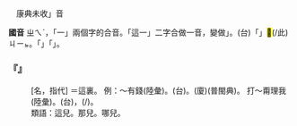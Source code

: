 
=={{ruby|這|ㄓㄟˋ}}==

　康典未收{{ruby|「|ㄓㄟˋ}}」音

'''國音''' <rt>ㄓㄟˋ</rt>，「{{ruby|這|ㄓㄜˋ}}一」兩個字的合音。「這一」二字合做一音，變做{{ruby|「|ㄓㄟˋ}}」。(台)「{{ruby|此|ㄐㄧˋ}}{{ruby|一|ㄐㄧㆵ ͘}}」{{ruby|合|ㄍㄚㆴ}}{{ruby|做|ㄗㄨㆤ˪}}{{ruby|/|ㄗㄜ˪}}<mark>&#xffb50;</mark>(/此)<rt>ㄐㄧㆵ</rt>。「{{ruby|此|ㄐㄧˋ}}{{ruby|個|ㆤˊ}}」{{ruby|合|ㄍㄚㆴ}}{{ruby|作|ㄗㄨㆤ˪}}{{ruby|/|ㄗㄜ˪}}「{{ruby|<mark>&#xffacb;</mark>|ㄗㆤ}}」。

    

==='''『{{ruby|這|ㄓㄟˋ}}{{ruby|兒|ㄦ}}』'''===
: [名，指代] ＝這裏。 例：～有錢(陸彙)。(台){{ruby|<mark>&#xf8f7a;</mark>|ㄐㄧㄚ}}{{ruby|有|ㄨ˫}}{{ruby|錢|ㄐㆪˊ}}。(廈){{ruby|遮|ㄐㄧㄚ}}{{ruby|有|ㄨ˫}}{{ruby|錢|ㄐㆪˊ}}(普閩典)。 打～甭理我(陸彙)。(台){{ruby|自|ㄗㄨ˫}}{{ruby|<mark>&#xf8f7a;</mark>|ㄐㄧㄚ}}{{ruby|起|ㄎㄧˋ}}，{{ruby|汝|ㄌㄧˋ}}{{ruby|<mark>&#xffb49;</mark>|ㄇㄞ˪}}{{ruby|插|ㄘㄚㆴ}}{{ruby|我|ㆣㄨㄚˋ}}(/{{ruby|<mark>&#xffb49;</mark>|ㄇㄞ˪}}{{ruby|管|ㄍㄨㄢˋ}}{{ruby|我|·ㆣㄨㄚˋ}})。
:類語：這兒。那兒。哪兒。
:
    
